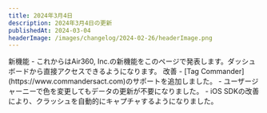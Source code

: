 ```yaml
---
title: 2024年3月4日
description: 2024年3月4日の更新
publishedAt: 2024-03-04
headerImage: /images/changelog/2024-02-26/headerImage.png
---
```


<Badge variant="noLink" className="m-0">
  <span>新機能</span>
</Badge>
- これからはAir360, Inc.の新機能をこのページで発表します。ダッシュボードから直接アクセスできるようになります。

<Badge variant="noLink" className="m-0">
  <span>改善</span>
</Badge>
- [Tag Commander](https://www.commandersact.com)のサポートを追加しました。
- ユーザージャーニーで色を変更してもデータの更新が不要になりました。
- iOS SDKの改善により、クラッシュを自動的にキャプチャするようになりました。

